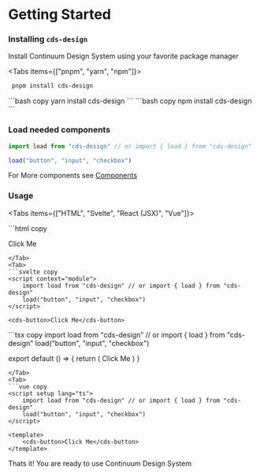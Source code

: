 
# Getting Started

<Steps>
 
### Installing `cds-design`
 
Install Continuum Design System using your favorite package manager

<Tabs items={["pnpm", "yarn", "npm"]}>
  <Tab>
  ```bash copy
   pnpm install cds-design 
   ```
   </Tab>
  <Tab>
  ```bash copy
  yarn install cds-design 
  ```
  </Tab>
  <Tab>
  ```bash copy
  npm install cds-design
  ```
  </Tab>
</Tabs>

### Load needed components

```ts copy
import load from "cds-design" // or import { load } from "cds-design"

load("button", "input", "checkbox")
```

For More components see [Components](/components)

### Usage

<Tabs items={["HTML", "Svelte", "React (JSX)", "Vue"]}>

<Tab>
```html copy
<script>
    import load from "cds-design" // or import { load } from "cds-design"
    load("button", "input", "checkbox")
</script>

<cds-button>Click Me</cds-button>
```
</Tab>
<Tab>
```svelte copy
<script context="module">
    import load from "cds-design" // or import { load } from "cds-design"
    load("button", "input", "checkbox")
</script>

<cds-button>Click Me</cds-button>
```
</Tab>
<Tab>
```tsx copy
import load from "cds-design" // or import { load } from "cds-design"
load("button", "input", "checkbox")

export default () => {
  return (
    <cds-button>Click Me</cds-button>
  )
}
```
</Tab>
<Tab>
```vue copy
<script setup lang="ts">
    import load from "cds-design" // or import { load } from "cds-design"
    load("button", "input", "checkbox")
</script>

<template>
    <cds-button>Click Me</cds-button>
</template>
```
</Tab>

</Tabs>

Thats it! You are ready to use Continuum Design System

</Steps>